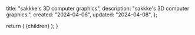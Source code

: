 
  title: "sakkke's 3D computer graphics",
  description: "sakkke's 3D computer graphics.",
  created: "2024-04-06",
  updated: "2024-04-08",
};

<Working />

  return (
    <MdxLayout
      created={metadata.created}
      title={metadata.title}
      updated={metadata.updated}
    >
      {children}
    </MdxLayout>
  );
}
